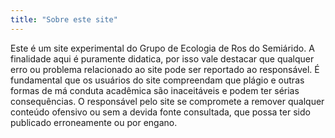 ```yaml
---
title: "Sobre este site"
---
```


Este é um site experimental do Grupo de Ecologia de Ros do Semiárido. A finalidade aqui é puramente didatica, por isso vale destacar que qualquer erro ou problema relacionado ao site pode ser reportado ao responsável. É fundamental que os usuários do site compreendam que plágio e outras formas de má conduta acadêmica são inaceitáveis e podem ter sérias consequências. O responsável pelo site se compromete a remover qualquer conteúdo ofensivo ou sem a devida fonte consultada, que possa ter sido publicado erroneamente ou por engano.